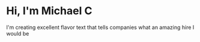 # Hi, I'm Michael C

I'm creating excellent flavor text that tells companies what an amazing hire I would be
